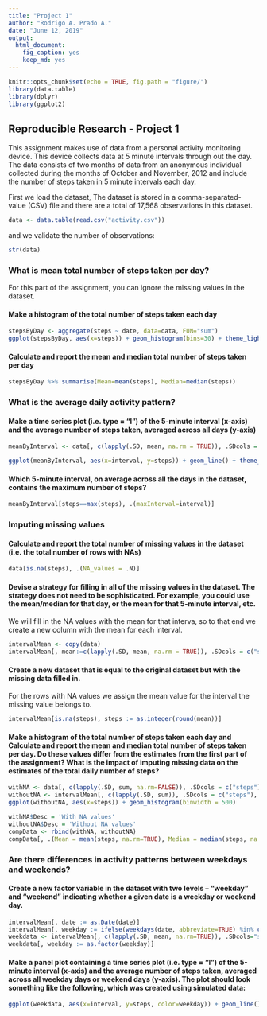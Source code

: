 ```yaml
---
title: "Project 1"
author: "Rodrigo A. Prado A."
date: "June 12, 2019"
output: 
  html_document: 
    fig_caption: yes
    keep_md: yes
---
```


```r
knitr::opts_chunk$set(echo = TRUE, fig.path = "figure/")
library(data.table)
library(dplyr)
library(ggplot2)
```

## Reproducible Research - Project 1

This assignment makes use of data from a personal activity monitoring device. This device collects data at 5 minute intervals through out the day. The data consists of two months of data from an anonymous individual collected during the months of October and November, 2012 and include the number of steps taken in 5 minute intervals each day.

First we load the dataset, The dataset is stored in a comma-separated-value (CSV) file and there are a total of 17,568 observations in this dataset.

```r
data <- data.table(read.csv("activity.csv"))
```

and we validate the number of observations:

```r
str(data)
```

### What is mean total number of steps taken per day?

For this part of the assignment, you can ignore the missing values in the dataset.

#### Make a histogram of the total number of steps taken each day


```r
stepsByDay <- aggregate(steps ~ date, data=data, FUN="sum")
ggplot(stepsByDay, aes(x=steps)) + geom_histogram(bins=30) + theme_light()
```

#### Calculate and report the mean and median total number of steps taken per day

```r
stepsByDay %>% summarise(Mean=mean(steps), Median=median(steps))
```

### What is the average daily activity pattern?

#### Make a time series plot (i.e. type = "l") of the 5-minute interval (x-axis) and the average number of steps taken, averaged across all days (y-axis)

```r
meanByInterval <- data[, c(lapply(.SD, mean, na.rm = TRUE)), .SDcols = c("steps"), by = .(interval)] 

ggplot(meanByInterval, aes(x=interval, y=steps)) + geom_line() + theme_light() + labs(title="Avg. Number of Steps", x = "Interval", y="Avg. Steps per interval")
```

#### Which 5-minute interval, on average across all the days in the dataset, contains the maximum number of steps?

```r
meanByInterval[steps==max(steps), .(maxInterval=interval)]
```

### Imputing missing values


#### Calculate and report the total number of missing values in the dataset (i.e. the total number of rows with NAs)

```r
data[is.na(steps), .(NA_values = .N)]
```

#### Devise a strategy for filling in all of the missing values in the dataset. The strategy does not need to be sophisticated. For example, you could use the mean/median for that day, or the mean for that 5-minute interval, etc.

We wiil fill in the NA values with the mean for that interva, so to that end we create a new column with the mean for each interval.

```r
intervalMean <- copy(data)
intervalMean[, mean:=c(lapply(.SD, mean, na.rm = TRUE)), .SDcols = c("steps"), by = .(interval)] 
```


#### Create a new dataset that is equal to the original dataset but with the missing data filled in.


For the rows with NA values we assign the mean value for the interval the missing value belongs to.


```r
intervalMean[is.na(steps), steps := as.integer(round(mean))]  
```

#### Make a histogram of the total number of steps taken each day and Calculate and report the mean and median total number of steps taken per day. Do these values differ from the estimates from the first part of the assignment? What is the impact of imputing missing data on the estimates of the total daily number of steps?

```r
withNA <- data[, c(lapply(.SD, sum, na.rm=FALSE)), .SDcols = c("steps"), by =.(date)]
withoutNA <- intervalMean[, c(lapply(.SD, sum)), .SDcols = c("steps"), by =.(date)]
ggplot(withoutNA, aes(x=steps)) + geom_histogram(binwidth = 500)

withNA$Desc = 'With NA values'
withoutNA$Desc = 'Without NA values'
compData <- rbind(withNA, withoutNA)
compData[, .(Mean = mean(steps, na.rm=TRUE), Median = median(steps, na.rm=TRUE)), by =.(Desc)]
```

### Are there differences in activity patterns between weekdays and weekends?

#### Create a new factor variable in the dataset with two levels -- "weekday" and "weekend" indicating whether a given date is a weekday or weekend day.

```r
intervalMean[, date := as.Date(date)]
intervalMean[, weekday := ifelse(weekdays(date, abbreviate=TRUE) %in% c('Sat', 'Sun'), 'Weekend', 'Weekday')]
weekdata <- intervalMean[, c(lapply(.SD, mean, na.rm=TRUE)), .SDcols="steps", by = .(interval, weekday)]
weekdata[, weekday := as.factor(weekday)]
```

#### Make a panel plot containing a time series plot (i.e. type = "l") of the 5-minute interval (x-axis) and the average number of steps taken, averaged across all weekday days or weekend days (y-axis). The plot should look something like the following, which was created using simulated data:

```r
ggplot(weekdata, aes(x=interval, y=steps, color=weekday)) + geom_line() + facet_grid(rows=vars(weekday)) + labs(title="Avg. Daily Steps by Day Type")
```
